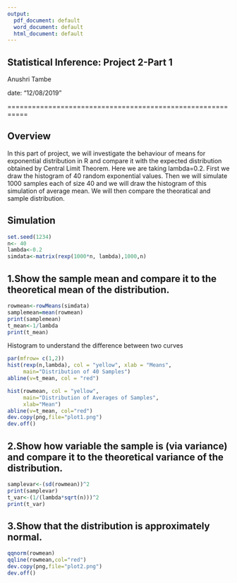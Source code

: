 ```yaml
---
output:
  pdf_document: default
  word_document: default
  html_document: default
---
```

## **Statistical Inference: Project 2-Part 1**

Anushri Tambe

date: "12/08/2019"

===========================================================

## Overview

In this part of project, we will investigate the behaviour of means for exponential distribution in R and compare it with the expected distribution obtained by Central Limit Theorem. Here we are taking lambda=0.2. First we draw the histogram of 40 random exponential values. Then we will simulate 1000 samples each of size 40 and we will draw the histogram of this simulation of average mean. We will then compare the theoratical and sample distribution.

## Simulation 
```r
set.seed(1234)
n<- 40
lambda<-0.2
simdata<-matrix(rexp(1000*n, lambda),1000,n)
```
## 1.Show the sample mean and compare it to the theoretical mean of the distribution.
```r
rowmean<-rowMeans(simdata)
samplemean=mean(rowmean)
print(samplemean)
t_mean<-1/lambda
print(t_mean)
```
Histogram to understand the difference between two curves
```r
par(mfrow= c(1,2))
hist(rexp(n,lambda), col = "yellow", xlab = "Means",
     main="Distribution of 40 Samples")
abline(v=t_mean, col = "red")

hist(rowmean, col = "yellow", 
     main="Distribution of Averages of Samples",
     xlab="Mean")
abline(v=t_mean, col="red")
dev.copy(png,file="plot1.png")
dev.off()
```
## 2.Show how variable the sample is (via variance) and compare it to the theoretical variance of the distribution.
```r
samplevar<-(sd(rowmean))^2
print(samplevar)
t_var<-(1/(lambda*sqrt(n)))^2
print(t_var)
```
## 3.Show that the distribution is approximately normal.
```r
qqnorm(rowmean)
qqline(rowmean,col="red")
dev.copy(png,file="plot2.png")
dev.off()
```
